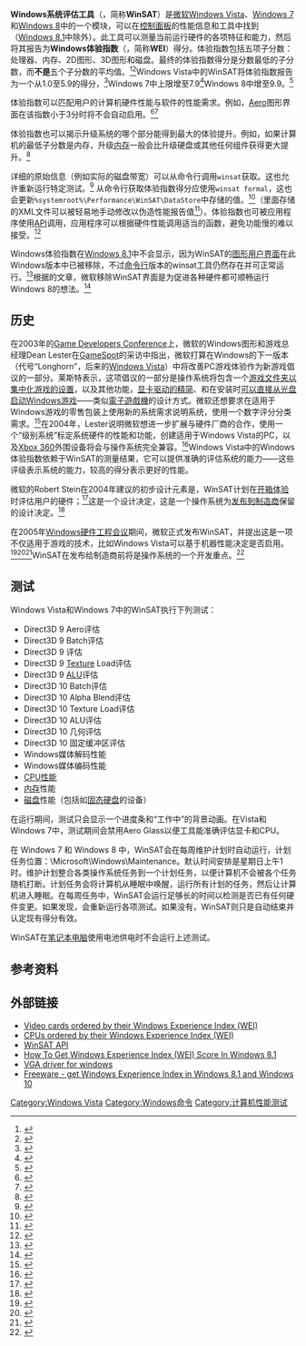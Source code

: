 {{NoteTA|G1=IT|G2=Windows}}
{{Infobox software
| name                   = WinSAT
| logo                   = <!-- Image name is enough -->
| logo caption           =
| logo_size              =
| logo_alt               =
| screenshot             = <!-- Image name is enough -->
| caption                =
| screenshot_size        =
| screenshot_alt         =
| collapsible            =
| developer              = [[Microsoft|Microsoft]]
| released               = <!-- {{Start date and age|YYYY|MM|DD/no}} -->
| discontinued           =
| latest release version =
| latest release date    = <!-- {{Start date and age|YYYY|MM|DD/no}} -->
| latest preview version =
| latest preview date    = <!-- {{Start date and age|YYYY|MM|DD/no}} -->
| status                 =
| programming language   =
| operating system       = {{Plainlist|
* [[Windows_Vista|Windows Vista]]
* [[Windows_7|Windows 7]]
* [[Windows_8|Windows 8]]
}}
| platform               = [[x86|x86]]、[[x86-64|x86-64]]
| size                   =
| language               =
| language count         = <!-- Number only -->
| language footnote      =
| genre                  = [[计算机|计算机]]性能测量
| license                =
| alexa                  =
| website                = [http://msdn.microsoft.com/en-us/library/windows/desktop/cc948912%28v=vs.85%29.aspx Windows System Assessment Tool]（MSDN）{{en}}
| standard               =
| AsOf                   =
}}

{{校对翻译}}
'''Windows系统评估工具'''（{{lang-en|Windows System Assessment Tool}}，简称'''WinSAT'''）是[[微软|微软]][[Windows_Vista|Windows Vista]]、[[Windows_7|Windows 7]]和[[Windows_8|Windows 8]]中的一个模块，可以在[[控制面板|控制面板]]的性能信息和工具中找到（[[Windows_8.1|Windows 8.1]]中除外）。此工具可以测量当前运行硬件的各项特征和能力，然后将其报告为'''Windows体验指数'''（{{lang-en|Windows Experience Index}}，简称'''WEI'''）得分。体验指数包括五项子分数：处理器、内存、2D图形、3D图形和磁盘。最终的体验指数得分是分数最低的子分数，而'''不是'''五个子分数的平均值。<ref name="Softpedia">{{Cite web|url=http://news.softpedia.com/news/Windows-7-WEI-Scores-6-0-through-7-9-Explained-172277.shtml|title=Windows 7 WEI Scores 6.0 through 7.9 Explained|accessdate=June 3, 2011|publisher=Softpedia|archive-date=2017-08-17|archive-url=https://web.archive.org/web/20170817204059/http://news.softpedia.com/news/Windows-7-WEI-Scores-6-0-through-7-9-Explained-172277.shtml}}</ref><ref name="Microsoft_Perfect_Score">{{Cite web|url=http://windows.microsoft.com/en-gb/windows7/achieving-a-perfect-windows-experience-index-score-in-windows-7|title=Earning the top Windows Experience Index score|accessdate=June 3, 2011|publisher=Microsoft|archive-date=2016-06-20|archive-url=https://web.archive.org/web/20160620033020/http://windows.microsoft.com/en-gb/windows7/achieving-a-perfect-windows-experience-index-score-in-windows-7}}</ref>Windows Vista中的WinSAT将体验指数报告为一个从1.0至5.9的得分，<ref>{{Cite web |url=http://windowsvistablog.com/blogs/windowsvista/archive/2006/09/22/windows-experience-index-an-in-depth-look.aspx |title=Vista Team Blog : Windows Experience Index: An In-Depth Look |accessdate=2016-06-16 |archive-date=2006-11-10 |archive-url=https://web.archive.org/web/20061110165619/http://windowsvistablog.com/blogs/windowsvista/archive/2006/09/22/windows-experience-index-an-in-depth-look.aspx |dead-url=no }}</ref>Windows 7中上限增至7.9<ref>{{Cite web|url=http://www.pcworld.com/article/239713/how_to_max_out_your_windows_performance_for_1000.html|title=How to Max Out Your Windows Performance for $1000|accessdate=May 17, 2014|author=Marco Chiappetta|date=September 8, 2011|publisher=[[PC_World|PC World]]|archive-date=2021-04-27|archive-url=https://web.archive.org/web/20210427091819/https://www.pcworld.com/article/239713/how_to_max_out_your_windows_performance_for_1000.html}}</ref>Windows 8中增至9.9。<ref>{{Cite web|url=http://msdn.microsoft.com/en-us/library/windows/hardware/hh825488.aspx|title=WinSAT Comprehensive|accessdate=May 17, 2014|date=October 20, 2013|publisher=MSDN|archive-date=2017-07-05|archive-url=https://web.archive.org/web/20170705090349/https://msdn.microsoft.com/en-us/library/windows/hardware/hh825488.aspx}}</ref>

体验指数可以匹配用户的计算机硬件性能与软件的性能需求。例如，[[Windows_Aero|Aero]]图形界面在该指数小于3分时将不会自动启用。<ref>{{Cite web|url=http://answers.microsoft.com/en-us/windows/forum/windows_7-desktop/full-screen-previews-have-got-disabled-how-do-i-re/d44193c0-7e51-4a2f-8ec0-4ac115c710c0|title=Full screen previews have got disabled. How do I re-enable them?|accessdate=June 3, 2011|publisher=Microsoft|archive-date=2011-07-28|archive-url=https://web.archive.org/web/20110728125642/http://answers.microsoft.com/en-us/windows/forum/windows_7-desktop/full-screen-previews-have-got-disabled-how-do-i-re/d44193c0-7e51-4a2f-8ec0-4ac115c710c0|dead-url=no}}</ref><ref>{{Cite web|url=http://windows.microsoft.com/en-US/windows-vista/What-is-the-Windows-Experience-Index|title=What Is the Windows Experience Index|accessdate=June 3, 2011|publisher=Microsoft|archive-date=2013-07-07|archive-url=https://web.archive.org/web/20130707110430/http://windows.microsoft.com/en-US/windows-vista/What-is-the-Windows-Experience-Index}}</ref>

体验指数也可以揭示升级系统的哪个部分能得到最大的体验提升。例如，如果计算机的最低子分数是内存，升级[[随机存取存储器|内存]]一般会比升级硬盘或其他任何组件获得更大提升。<ref name="Microsoft_Perfect_Score">{{Cite web|url=http://windows.microsoft.com/en-gb/windows7/achieving-a-perfect-windows-experience-index-score-in-windows-7|title=Earning the top Windows Experience Index score|accessdate=June 3, 2011|publisher=Microsoft}}</ref>

详细的原始信息（例如实际的磁盘带宽）可以从命令行调用<code>winsat</code>获取。这也允许重新运行特定测试。<ref>{{Cite web |url=http://windowsitpro.com/systems-management/winsat-command-line-utility |title=Winsat Command-Line Utility |access-date=2016-06-16 |archive-url=https://web.archive.org/web/20160614173604/http://windowsitpro.com/systems-management/winsat-command-line-utility |archive-date=2016-06-14 |dead-url=yes }}</ref> 从命令行获取体验指数得分应使用<code>winsat formal</code>，这也会更新<code>%systemroot%\Performance\WinSAT\DataStore</code>中存储的值。<ref>{{Cite web |url=http://windowsitpro.com/systems-management/how-can-i-run-windows-system-assessment-tool-winsat-update-directly-command-line |title=How can I run the Windows System Assessment Tool (WinSAT) update directly from a command line? |access-date=2016-06-16 |archive-url=https://web.archive.org/web/20160611205033/http://windowsitpro.com/systems-management/how-can-i-run-windows-system-assessment-tool-winsat-update-directly-command-line |archive-date=2016-06-11 |dead-url=yes }}</ref>（里面存储的XML文件可以被轻易地手动修改以伪造性能报告值<ref>{{Cite web |url=http://www.howtogeek.com/71500/stupid-geek-tricks-hacking-the-windows-experience-index/ |title=Stupid Geek Tricks: Hacking the Windows Experience Index |access-date=2016-06-16 |archive-date=2021-11-19 |archive-url=https://web.archive.org/web/20211119111225/https://www.howtogeek.com/71500/stupid-geek-tricks-hacking-the-windows-experience-index/ }}</ref>）。体验指数也可被应用程序使用[[应用程序接口|API]]调用，应用程序可以根据硬件性能调用适当的函数，避免功能慢的难以接受。<ref>{{Cite web|url=http://technet.microsoft.com/en-us/library/cc507870.aspx|title=Windows Experience Index: Overview|accessdate=September 24, 2011|publisher=Microsoft TechNet|archive-date=2017-08-18|archive-url=https://web.archive.org/web/20170818004622/https://technet.microsoft.com/en-us/library/cc507870.aspx}}</ref>

Windows体验指数在[[Windows_8.1|Windows 8.1]]中不会显示，因为WinSAT的[[图形用户界面|图形用户界面]]在此Windows版本中已被移除，不过[[命令行界面|命令行]]版本的winsat工具仍然存在并可正常运行。<ref name="WEI killed">{{Cite web|url=http://www.cnet.com/how-to/find-your-windows-experience-index-scores-in-windows-8-1/|title=Find your Windows Experience Index scores in Windows 8.1|accessdate=May 17, 2014|author=Ed Rhee|date=January 2, 2014|publisher=[[CNET|CNET]]|archive-date=2021-05-06|archive-url=https://web.archive.org/web/20210506225236/https://www.cnet.com/how-to/find-your-windows-experience-index-scores-in-windows-8-1/}}</ref>根据{{tsl|en|PC_Pro|PC Pro}}的文章，微软移除WinSAT界面是为促进各种硬件都可顺畅运行Windows 8的想法。<ref>{{Cite web|url=http://www.pcpro.co.uk/blogs/2013/09/19/farewell-to-the-windows-experience-index/|title=Farewell to the Windows Experience Index|accessdate=May 17, 2014|author=Darien Graham-Smith|date=September 19, 2013|archive-url=https://web.archive.org/web/20150514124635/http://www.pcpro.co.uk/blogs/2013/09/19/farewell-to-the-windows-experience-index|archive-date=2015-05-14|dead-url=yes}}</ref>

== 历史 ==
在2003年的[[游戏开发者大会|Game Developers Conference]]上，微软的Windows图形和游戏总经理Dean Lester在[[GameSpot|GameSpot]]的采访中指出，微软打算在Windows的下一版本（代号“Longhorn”，后来的[[Windows_Vista|Windows Vista]]）中将改善PC游戏体验作为新游戏倡议的一部分。莱斯特表示，这项倡议的一部分是操作系统将包含一个[[Games_for_Windows|游戏文件夹以集中化游戏的设置]]，以及其他功能，[[Windows_Display_Driver_Model|显卡驱动的精简]]、{{tsl|en|Security_and_safety_features_new_to_Windows_Vista#Parental_controls|游戏的家长控制}}和在安装时[[Games_for_Windows|可以直接从光盘启动Windows游戏]]——类似[[電子遊戲機|電子遊戲機]]的设计方式。微软还想要求在适用于Windows游戏的零售包装上使用新的系统需求说明系统，使用一个数字评分分类需求。<ref name="GDC">{{Cite web|url=http://www.gamespot.com/articles/microsofts-big-pc-plans/1100-2912498/|title=Microsoft's big PC plans|accessdate=August 10, 2015|date=March 10, 2003|last=Parker|first=Sam|work=[[GameSpot|GameSpot]]|publisher=[[CBS_Interactive|CBS Interactive]]|archive-date=2019-02-18|archive-url=https://web.archive.org/web/20190218102525/https://www.gamespot.com/articles/microsofts-big-pc-plans/1100-2912498/}}</ref>在2004年，Lester说明微软想进一步扩展与硬件厂商的合作，使用一个“级别系统”标定系统硬件的性能和功能，创建适用于Windows Vista的PC，以及[[Xbox_360|Xbox 360]]外围设备将会与操作系统完全兼容。<ref name="LonghornXbox">{{Cite web|url=http://www.gamespot.com/articles/microsoft-talks-longhorn-xna-and-xbox-2/1100-6108247/|title=Microsoft talks Longhorn, XNA, and Xbox 2|accessdate=April 18, 2015|author=[[GameSpot|GameSpot]]|date=September 22, 2004|archive-date=2015-02-02|archive-url=https://web.archive.org/web/20150202112359/http://www.gamespot.com/articles/microsoft-talks-longhorn-xna-and-xbox-2/1100-6108247/|dead-url=no}}</ref>Windows Vista中的Windows体验指数依赖于WinSAT的测量结果，它可以提供准确的评估系统的能力——这些评级表示系统的能力，较高的得分表示更好的性能。

微软的Robert Stein在2004年建议的初步设计元素是，WinSAT计划在[[开箱体验|开箱体验]]时评估用户的硬件；<ref name="Stein">{{Cite web|url=https://www.flickr.com/photos/rs3art/304021764/in/set-72157594393542938|title=Aurora for OOBE|accessdate=April 18, 2015|date=November 22, 2006|last=Stein|first=Robert|work=[[Flickr|Flickr]]|archive-date=2016-11-11|archive-url=https://web.archive.org/web/20161111111248/https://www.flickr.com/photos/rs3art/304021764/in/set-72157594393542938}}</ref>这是一个设计决定，这是一个操作系统为[[軟件版本週期|发布到制造商]]保留的设计决定。<ref name="WinSAT2006">{{Cite web|url=http://download.microsoft.com/download/5/b/9/5b97017b-e28a-4bae-ba48-174cf47d23cd/cpa101_wh06.ppt|title=Windows Vista System Requirements and WinSAT|accessdate=April 18, 2015|date=2006|last=Russell|first=Richard|format=PPT|publisher=[[Microsoft|Microsoft]]|archive-date=2022-04-12|archive-url=https://web.archive.org/web/20220412004009/https://download.microsoft.com/download/5/b/9/5b97017b-e28a-4bae-ba48-174cf47d23cd/cpa101_wh06.ppt}}</ref>

在2005年[[WinHEC|Windows硬件工程会议]]期间，微软正式发布WinSAT，并提出这是一项不仅适用于游戏的技术，比如Windows Vista可以基于机器性能决定是否启用{{tsl|en|Compositing_window_manager|桌面合成}}。<ref name="LongShort">{{Cite web|url=http://www.techrepublic.com/article/the-long-and-short-of-longhorns-hardware-requirements/|title=The long and short of Longhorn's hardware requirements|accessdate=April 18, 2015|date=June 30, 2005|last=Shultz|first=Greg|work=[[TechRepublic|TechRepublic]]|publisher=[[CBS_Interactive|CBS Interactive]]|archive-date=2017-04-15|archive-url=https://web.archive.org/web/20170415131242/http://www.techrepublic.com/article/the-long-and-short-of-longhorns-hardware-requirements/}}</ref><ref name="Muench">{{Cite web|url=http://blogs.msdn.com/b/mikehall/archive/2005/04/26/412402.aspx|title=WinHEC : Chris Muench Report for Day 2 - Everything has two sides|accessdate=April 18, 2015|date=April 26, 2005|last=Muench|first=Chris|work=MSDN Blogs|publisher=[[Microsoft|Microsoft]]|archive-date=2014-04-12|archive-url=https://web.archive.org/web/20140412093810/http://blogs.msdn.com/b/mikehall/archive/2005/04/26/412402.aspx|dead-url=no}}</ref><ref name="WinSAT2005">{{Cite web|url=http://download.microsoft.com/download/9/8/f/98f3fe47-dfc3-4e74-92a3-088782200fe7/TWAR05002_WinHEC05.ppt|title=System Performance Assessment Tools for Windows 'Longhorn'|accessdate=April 18, 2015|date=2005|last=Russell|first=Richard|format=PPT|publisher=[[Microsoft|Microsoft]]|deadurl=yes|archiveurl=https://web.archive.org/web/20151105224141/http://download.microsoft.com/download/9/8/f/98f3fe47-dfc3-4e74-92a3-088782200fe7/TWAR05002_WinHEC05.ppt|archivedate=2015年11月5日}}</ref>WinSAT在发布给制造商前将是操作系统的一个开发重点。<ref name="WinSAT2006">{{Cite web|url=http://download.microsoft.com/download/5/b/9/5b97017b-e28a-4bae-ba48-174cf47d23cd/cpa101_wh06.ppt|title=Windows Vista System Requirements and WinSAT|accessdate=April 18, 2015|date=2006|last=Russell|first=Richard|format=PPT|publisher=[[Microsoft|Microsoft]]}}</ref>

== 测试 ==
Windows Vista和Windows 7中的WinSAT执行下列测试：
* Direct3D 9 Aero评估
* Direct3D 9 Batch评估
* Direct3D 9 {{tsl|en|Alpha_compositing|Alpha Blend}}评估
* Direct3D 9 [[材质贴图|Texture]] Load评估
* Direct3D 9 [[算術邏輯單元|ALU]]评估
* Direct3D 10 Batch评估
* Direct3D 10 Alpha Blend评估
* Direct3D 10 Texture Load评估
* Direct3D 10 ALU评估
* Direct3D 10 几何评估
* Direct3D 10 固定缓冲区评估
* Windows媒体解码性能
* Windows媒体编码性能
* [[中央处理器|CPU性能]]
* [[電腦數據存貯器|内存]]性能
* [[硬盘|磁盘]]性能（包括如[[固态硬盘|固态硬盘]]的设备）
在运行期间，测试只会显示一个进度条和“工作中”的背景动画。在Vista和Windows 7中，测试期间会禁用Aero Glass以便工具能准确评估显卡和CPU。

在 Windows 7 和 Windows 8 中，WinSAT会在每周维护计划时自动运行，计划任务位置：\Microsoft\Windows\Maintenance。默认时间安排是星期日上午1时。维护计划整合各类操作系统任务到一个计划任务，以便计算机不会被各个任务随机打断。计划任务会将计算机从睡眠中唤醒，运行所有计划的任务，然后让计算机进入睡眠。在每周任务中，WinSAT会运行足够长的时间以检测是否已有任何硬件变更。如果发现，会重新运行各项测试。如果没有，WinSAT则只是自动结束并认定现有得分有效。

WinSAT在[[笔记本电脑|笔记本电脑]]使用电池供电时不会运行上述测试。

== 参考资料 ==
{{Reflist}}

== 外部链接 ==
* [https://web.archive.org/web/20071010204343/http://www.drivermax.com/driver/vista-rating/index_video.php Video cards ordered by their Windows Experience Index (WEI)]{{en}}
* [https://web.archive.org/web/20071010204601/http://www.drivermax.com/driver/vista-rating/index_cpu.php CPUs ordered by their Windows Experience Index (WEI)]{{en}}
* [http://msdn2.microsoft.com/en-gb/library/ms737395.aspx WinSAT API] {{Wayback|url=http://msdn2.microsoft.com/en-gb/library/ms737395.aspx |date=20080409211519 }}{{en}}
* [http://www.myfavoritegadgets.info/tipstricks/WEIwin81.html How To Get Windows Experience Index (WEI) Score In Windows 8.1] {{Wayback|url=http://www.myfavoritegadgets.info/tipstricks/WEIwin81.html |date=20171205042045 }}{{en}}
* [https://web.archive.org/web/20160614233835/http://www.cmdownload.com/tag/vga-driver VGA driver for windows]{{en}}
* [http://www.softwareok.com/?seite=Microsoft/ExperienceIndexOK Freeware - get Windows Experience Index in Windows 8.1 and Windows 10] {{Wayback|url=http://www.softwareok.com/?seite=Microsoft%2FExperienceIndexOK |date=20220506154330 }}{{en}}

{{Windows Components}}
{{Windows commands}}
[[Category:Windows_Vista|Category:Windows Vista]]
[[Category:Windows命令|Category:Windows命令]]
[[Category:计算机性能测试|Category:计算机性能测试]]